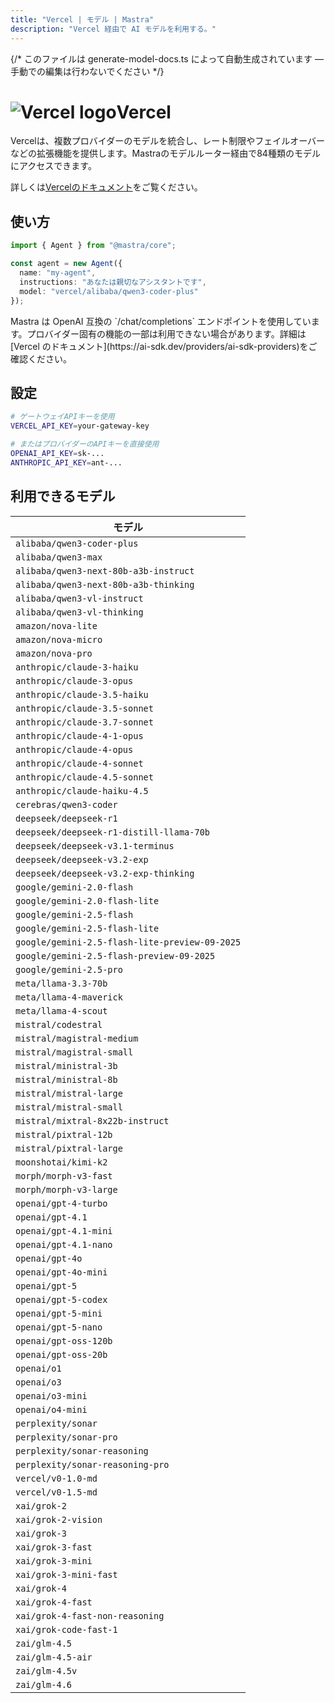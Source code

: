 ```yaml
---
title: "Vercel | モデル | Mastra"
description: "Vercel 経由で AI モデルを利用する。"
---
```


{/* このファイルは generate-model-docs.ts によって自動生成されています — 手動での編集は行わないでください */}



# <img src="https://models.dev/logos/vercel.svg" alt="Vercel logo" className="inline w-8 h-8 mr-2 align-middle dark:invert dark:brightness-0 dark:contrast-200" />Vercel

Vercelは、複数プロバイダーのモデルを統合し、レート制限やフェイルオーバーなどの拡張機能を提供します。Mastraのモデルルーター経由で84種類のモデルにアクセスできます。

詳しくは[Vercelのドキュメント](https://ai-sdk.dev/providers/ai-sdk-providers)をご覧ください。

## 使い方

```typescript
import { Agent } from "@mastra/core";

const agent = new Agent({
  name: "my-agent",
  instructions: "あなたは親切なアシスタントです",
  model: "vercel/alibaba/qwen3-coder-plus"
});
```

<Callout type="info">
  Mastra は OpenAI 互換の `/chat/completions` エンドポイントを使用しています。プロバイダー固有の機能の一部は利用できない場合があります。詳細は [Vercel のドキュメント](https://ai-sdk.dev/providers/ai-sdk-providers)をご確認ください。
</Callout>


## 設定

```bash
# ゲートウェイAPIキーを使用
VERCEL_API_KEY=your-gateway-key

# またはプロバイダーのAPIキーを直接使用
OPENAI_API_KEY=sk-...
ANTHROPIC_API_KEY=ant-...
```


## 利用できるモデル

| モデル                                          |
| ---------------------------------------------- |
| `alibaba/qwen3-coder-plus`                     |
| `alibaba/qwen3-max`                            |
| `alibaba/qwen3-next-80b-a3b-instruct`          |
| `alibaba/qwen3-next-80b-a3b-thinking`          |
| `alibaba/qwen3-vl-instruct`                    |
| `alibaba/qwen3-vl-thinking`                    |
| `amazon/nova-lite`                             |
| `amazon/nova-micro`                            |
| `amazon/nova-pro`                              |
| `anthropic/claude-3-haiku`                     |
| `anthropic/claude-3-opus`                      |
| `anthropic/claude-3.5-haiku`                   |
| `anthropic/claude-3.5-sonnet`                  |
| `anthropic/claude-3.7-sonnet`                  |
| `anthropic/claude-4-1-opus`                    |
| `anthropic/claude-4-opus`                      |
| `anthropic/claude-4-sonnet`                    |
| `anthropic/claude-4.5-sonnet`                  |
| `anthropic/claude-haiku-4.5`                   |
| `cerebras/qwen3-coder`                         |
| `deepseek/deepseek-r1`                         |
| `deepseek/deepseek-r1-distill-llama-70b`       |
| `deepseek/deepseek-v3.1-terminus`              |
| `deepseek/deepseek-v3.2-exp`                   |
| `deepseek/deepseek-v3.2-exp-thinking`          |
| `google/gemini-2.0-flash`                      |
| `google/gemini-2.0-flash-lite`                 |
| `google/gemini-2.5-flash`                      |
| `google/gemini-2.5-flash-lite`                 |
| `google/gemini-2.5-flash-lite-preview-09-2025` |
| `google/gemini-2.5-flash-preview-09-2025`      |
| `google/gemini-2.5-pro`                        |
| `meta/llama-3.3-70b`                           |
| `meta/llama-4-maverick`                        |
| `meta/llama-4-scout`                           |
| `mistral/codestral`                            |
| `mistral/magistral-medium`                     |
| `mistral/magistral-small`                      |
| `mistral/ministral-3b`                         |
| `mistral/ministral-8b`                         |
| `mistral/mistral-large`                        |
| `mistral/mistral-small`                        |
| `mistral/mixtral-8x22b-instruct`               |
| `mistral/pixtral-12b`                          |
| `mistral/pixtral-large`                        |
| `moonshotai/kimi-k2`                           |
| `morph/morph-v3-fast`                          |
| `morph/morph-v3-large`                         |
| `openai/gpt-4-turbo`                           |
| `openai/gpt-4.1`                               |
| `openai/gpt-4.1-mini`                          |
| `openai/gpt-4.1-nano`                          |
| `openai/gpt-4o`                                |
| `openai/gpt-4o-mini`                           |
| `openai/gpt-5`                                 |
| `openai/gpt-5-codex`                           |
| `openai/gpt-5-mini`                            |
| `openai/gpt-5-nano`                            |
| `openai/gpt-oss-120b`                          |
| `openai/gpt-oss-20b`                           |
| `openai/o1`                                    |
| `openai/o3`                                    |
| `openai/o3-mini`                               |
| `openai/o4-mini`                               |
| `perplexity/sonar`                             |
| `perplexity/sonar-pro`                         |
| `perplexity/sonar-reasoning`                   |
| `perplexity/sonar-reasoning-pro`               |
| `vercel/v0-1.0-md`                             |
| `vercel/v0-1.5-md`                             |
| `xai/grok-2`                                   |
| `xai/grok-2-vision`                            |
| `xai/grok-3`                                   |
| `xai/grok-3-fast`                              |
| `xai/grok-3-mini`                              |
| `xai/grok-3-mini-fast`                         |
| `xai/grok-4`                                   |
| `xai/grok-4-fast`                              |
| `xai/grok-4-fast-non-reasoning`                |
| `xai/grok-code-fast-1`                         |
| `zai/glm-4.5`                                  |
| `zai/glm-4.5-air`                              |
| `zai/glm-4.5v`                                 |
| `zai/glm-4.6`                                  |